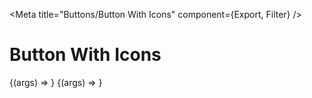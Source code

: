 
<Meta title="Buttons/Button With Icons" component={Export, Filter} />

# Button With Icons

<Canvas>
  <Story
    name="Export"
    args={{
        ...Export.defaultProps,
        label: 'Exportar',
    }}
  >
    {(args) => <Export {...args}> </Export>}
  </Story>
</Canvas>


<Canvas>
  <Story
    name="Filter"
    args={{
        ...Filter.defaultProps,
        label: 'Filtrar',
    }}
  >
    {(args) => <Filter {...args}> </Filter>}
  </Story>
</Canvas>